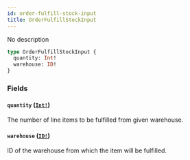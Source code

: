 ```yaml
---
id: order-fulfill-stock-input
title: OrderFulfillStockInput
---
```


No description

```graphql
type OrderFulfillStockInput {
  quantity: Int!
  warehouse: ID!
}
```

### Fields

#### `quantity` ([`Int!`](/developer/api-reference/scalars/int))

The number of line items to be fulfilled from given warehouse.

#### `warehouse` ([`ID!`](/developer/api-reference/scalars/id))

ID of the warehouse from which the item will be fulfilled.
